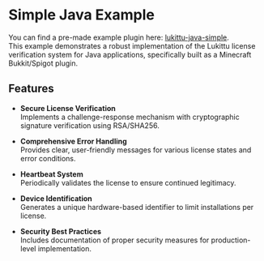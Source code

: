 # Simple Java Example

You can find a pre-made example plugin here: [lukittu-java-simple](https://github.com/KasperiP/lukittu-java-simple).  
This example demonstrates a robust implementation of the Lukittu license verification system for Java applications, specifically built as a Minecraft Bukkit/Spigot plugin.

## Features

- **Secure License Verification**  
  Implements a challenge-response mechanism with cryptographic signature verification using RSA/SHA256.

- **Comprehensive Error Handling**  
  Provides clear, user-friendly messages for various license states and error conditions.

- **Heartbeat System**  
  Periodically validates the license to ensure continued legitimacy.

- **Device Identification**  
  Generates a unique hardware-based identifier to limit installations per license.

- **Security Best Practices**  
  Includes documentation of proper security measures for production-level implementation.
